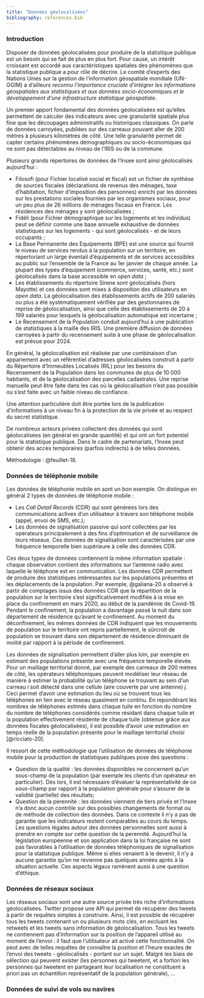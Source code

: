 ```yaml
---
title: "Données géolocalisées"
bibliography: references.bib
---
```


### Introduction

Disposer de données géolocalisées pour produire de la statistique publique est un besoin qui se fait de plus en plus fort. Pour cause, un intérêt croissant est accordé aux caractéristiques spatiales des phénomènes que la statistique publique a pour rôle de décrire. Le comité d'experts des Nations Unies sur la gestion de l'information géospatiale mondiale (UN-GGIM) a d'ailleurs *reconnu l’importance cruciale d’intégrer les informations géospatiales aux statistiques et aux données socio-économiques et le développement d’une infrastructure statistique géospatiale*.

Un premier apport fondamental des données géolocalisées est qu'elles permettent de calculer des indicateurs avec une granularité spatiale plus fine que les découpages administratifs ou historiques classiques. On parle de données carroyées, publiées sur des carreaux pouvant aller de 200 mètres à plusieurs kilomètres de côté. Une telle granularité permet de capter certains phénomènes démographiques ou socio-économiques qui ne sont pas détectables au niveau de l'IRIS ou de la commune.

Plusieurs grands répertoires de données de l'Insee sont ainsi géolocalisés aujourd'hui :

- Filosofi (pour Fichier localisé social et fiscal) est un fichier de synthèse de sources fiscales (déclarations de revenus des ménages, taxe d'habitation, fichier d'imposition des personnes) enrichi par les données sur les prestations sociales fournies par les organismes sociaux, pour un peu plus de 26 millions de ménages fiscaux en France. Les résidences des ménages y sont géolocalisées ;
- Fidéli (pour Fichier démographique sur les logements et les individus) peut se définir comme une base annuelle exhaustive de données statistiques sur les logements - qui sont géolocalisés - et de leurs occupants ;
- La Base Permanente des Equipements (BPE) est une source qui fournit le niveau de services rendus à la population sur un territoire, en répertoriant un large éventail d'équipements et de services accessibles au public sur l'ensemble de la France au 1er janvier de chaque année. La plupart des types d'équipement (commerce, services, santé, etc.) sont géolocalisés dans la base accessible en *open data* ;
- Les établissements du répertoire Sirene sont géolocalisés (hors Mayotte) et ces données sont mises à disposition des utilisateurs en *open data*. La géolocalisation des établissements actifs de 200 salariés ou plus a été systématiquement vérifiée par des gestionnaires de reprise de géolocalisation, ainsi que celle des établissements de 20 à 199 salariés pour lesquels la géolocalisation automatique est incertaine ;
- Le Recensement de la Population conduit aujourd'hui à une publication de statistiques à la maille des IRIS. Une première diffusion de données carroyées à partir du recensement suite à une phase de géolocalisation est prévue pour 2024.

En général, la géolocalisation est réalisée par une combinaison d'un appariement avec un référentiel d’adresses géolocalisées construit à partir du Répertoire d’Immeubles Localisés (RIL) pour les besoins du Recensement de la Population dans les communes de plus de 10 000 habitants, et de la géolocalisation des parcelles cadastrales. Une reprise manuelle peut être faite dans les cas où la géolocalisation n'est pas possible ou s'est faite avec un faible niveau de confiance.

:::{.callout-note}
Une attention particulière doit être portée lors de la publication d'informations à un niveau fin à la protection de la vie privée et au respect du secret statistique.
:::

De nombreux acteurs privées collectent des données qui sont géolocalisées (en général en grande quantité) et qui ont un fort potentiel pour la statistique publique. Dans le cadre de partenariats, l'Insee peut obtenir des accès temporaires (parfois indirects) à de telles données. 

:::{.callout-note}
Méthodologie : @feuillet-18.
:::

### Données de téléphonie mobile

Les données de téléphonie mobile en sont un bon exemple. On distingue en général 2 types de données de téléphonie mobile : 

- Les *Call Detail Records* (CDR) qui sont générées lors des communications actives d'un utilisateur à travers son téléphone mobile (appel, envoi de SMS, etc.);
- Les données de signalisation passive qui sont collectées par les opérateurs principalement à des fins d'optimisation et de surveillance de leurs réseaux. Ces données de signalisation sont caractérisées par une fréquence temporelle bien supérieure à celle des données CDR.

Ces deux types de données contiennent la même information spatiale : chaque observation contient des informations sur l'antenne radio avec laquelle le téléphone est en communication. Les données CDR permettent de produire des statistiques intéressantes sur les populations présentes et les déplacements de la population. Par exemple, @galiana-20 a observé à partir de comptages issus des données CDR que la répartition de la population sur le territoire s’est significativement modifiée à la mise en place du confinement en mars 2020, au début de la pandémie de Covid-19. Pendant le confinement, la population a davantage passé la nuit dans son département de résidence qu’avant le confinement. Au moment du déconfinement, les mêmes données de CDR indiquent que les mouvements de population sur le territoire ont repris partiellement, le sûrcroit de population se trouvant dans son département de résidence diminuant de moitié par rapport à la période de confinement.

Les données de signalisation permettent d'aller plus loin, par exemple en estimant des populations présente avec une fréquence temporelle élevée. Pour un maillage territorial donné, par exemple des carreaux de 200 mètres de côté, les opérateurs téléphoniques peuvent modéliser leur réseau de manière à  estimer la probabilité qu'un téléphone se trouvant au sein d'un carreau $i$ soit détecté dans une cellule (aire couverte par une antenne) $j$. Ceci permet d'avoir une estimation du lieu où se trouvent tous les téléphones en lien avec le réseau quasiment en continu. En repondérant les nombres de téléphones estimés dans chaque tuile en fonction du nombre du nombre de téléphones considérés comme résidant dans chaque tuile et la population effectivement résidente de chaque tuile (obtenue grâce aux données fiscales géolocalisées), il est possible d'avoir une estimation en temps réelle de la population présente pour le maillage territorial choisi [@ricciato-20].

Il ressort de cette méthodologie que l'utilisation de données de téléphonie mobile pour la production de statistiques publiques pose des questions :

- Question de la qualité : les données disponibles ne concernent qu'un sous-champ de la population (par exemple les clients d'un opérateur en particulier). Dès lors, il est nécessaire d'évaluer la représentativité de ce sous-champ par rapport à la population générale pour s'assurer de la validité (partielle) des résultats;
- Question de la perennité : les données viennent de tiers privés et l'Insee n'a donc aucun contrôle sur des possibles changements de format ou de méthode de collection des données. Dans ce contexte il n'y a pas de garantie que les indicateurs restent comparables au cours du temps. Les questions légales autour des données personnelles sont aussi à prendre en compte sur cette question de la perennité. Aujourd'hui la législation européenne et son application dans la loi française ne sont pas favorables à l'utilisation de données téléphoniques de signalisation pour la statistique publique. Même si elles venaient à le devenir, il n'y a aucune garantie qu'on ne revienne pas quelques années après à la situation actuelle. Ces aspects légaux ramènent aussi à une question d'éthique.

### Données de réseaux sociaux

Les réseaux sociaux sont une autre source privée très riche d'informations géolocalisées. Twitter propose une API qui permet de récupérer des tweets à partir de requêtes simples à construire. Ainsi, il est possible de récupérer tous les tweets contenant un ou plusieurs mots clés, en excluant les retweets et les tweets sans information de géolocalisation. Tous les tweets ne contiennent pas d'information sur la position de l'appareil utilisé au moment de l'envoi : il faut que l'utilisateur ait activé cette fonctionnalité. On peut avec de telles requêtes de connaître la position et l'heure exactes de l'envoi des tweets - géolocalisés - portant sur un sujet. Malgré les biais de sélection qui peuvent exister (les personnes qui tweetent, et a fortiori les personnes qui tweetent en partageant leur localisation ne constituent a priori pas un échantillon représentatif de la population générale), ...

### Données de suivi de vols ou navires
